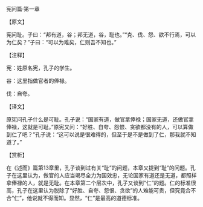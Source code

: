 

宪问篇·第一章

【原文】

宪问耻。子曰：“邦有道，谷；邦无道，谷，耻也。”“克、伐、怨、欲不行焉，可以为仁矣？”子曰：“可以为难矣，仁则吾不知也。”

【注释】

宪：姓原名宪，孔子的学生。

谷：这里指做官者的俸禄。

伐：自夸。

【译文】

原宪问孔子什么是可耻。孔子说：“国家有道，做官拿俸禄；国家无道，还做官拿俸禄，这就是可耻。”原宪又问：“好胜、自夸、怨恨、贪欲都没有的人，可以算做到仁了吧？”孔子说：“这可以说是很难得的，但至于是不是做到了仁，那我就不知道了。”

【赏析】

在《述而》篇第13章里，孔子谈到过有关“耻”的问题，本章又提到“耻”的问题。孔子在这里认为，做官的人应当竭尽全力为国效忠，无论国家有道还是无道，都照样拿俸禄的人，就是无耻。在本章第二个层次中，孔子又谈到“仁”的题。仁的标准很高，孔子在这里认为脱除了“好胜、自夸、怨恨、贪欲”的人难能可贵，但究竟合不合“仁”，他说就不得而知。显然，“仁”是最高的道德标准。

